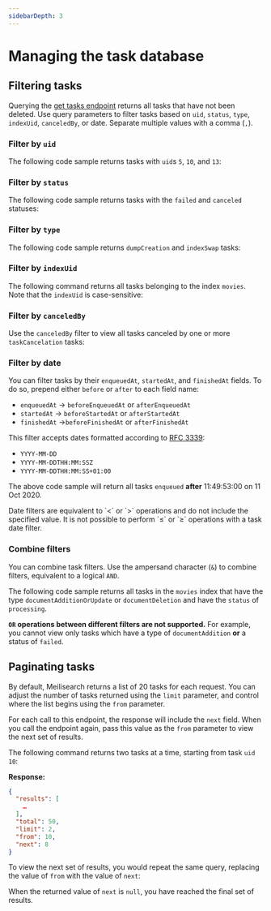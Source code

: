 ```yaml
---
sidebarDepth: 3
---
```

# Managing the task database

## Filtering tasks

Querying the [get tasks endpoint](/reference/api/tasks#get-tasks) returns all tasks that have not been deleted. Use query parameters to filter tasks based on `uid`, `status`, `type`, `indexUid`, `canceledBy`, or date. Separate multiple values with a comma (`,`).

### Filter by `uid`

The following code sample returns tasks with `uid`s `5`, `10`, and `13`:

<CodeSamples id="async_guide_filter_by_ids_1" />

### Filter by `status`

The following code sample returns tasks with the `failed` and `canceled` statuses:

<CodeSamples id="async_guide_filter_by_statuses_1" />

### Filter by `type`

The following code sample returns `dumpCreation` and `indexSwap` tasks:

<CodeSamples id="async_guide_filter_by_types_1" />

### Filter by `indexUid`

The following command returns all tasks belonging to the index `movies`. Note that the `indexUid` is case-sensitive:

<CodeSamples id="async_guide_filter_by_index_uids_1" />

### Filter by `canceledBy`

Use the `canceledBy` filter to view all tasks canceled by one or more `taskCancelation` tasks:

<CodeSamples id="async_guide_canceled_by_1" />

### Filter by date

You can filter tasks by their `enqueuedAt`, `startedAt`, and `finishedAt` fields. To do so, prepend either `before` or `after` to each field name:

- `enqueuedAt` → `beforeEnqueuedAt` or `afterEnqueuedAt`
- `startedAt` → `beforeStartedAt` or `afterStartedAt`
- `finishedAt` →`beforeFinishedAt`  or `afterFinishedAt`

This filter accepts dates formatted according to [RFC 3339](https://www.ietf.org/rfc/rfc3339.txt):

- `YYYY-MM-DD`
- `YYYY-MM-DDTHH:MM:SSZ`
- `YYYY-MM-DDTHH:MM:SS+01:00`

<CodeSamples id="async_guide_filter_by_date_1" />

The above code sample will return all tasks `enqueued` **after** 11:49:53:00 on 11 Oct 2020.

<Capsule intent="note">
Date filters are equivalent to `<` or `>` operations and do not include the specified value. It is not possible to perform `≤` or `≥` operations with a task date filter.
</Capsule>

### Combine filters

You can combine task filters. Use the ampersand character (`&`) to combine filters, equivalent to a logical `AND`.

The following code sample returns all tasks in the `movies` index that have the type `documentAdditionOrUpdate` or `documentDeletion` and have the `status` of `processing`.

<CodeSamples id="async_guide_multiple_filters_1" />

**`OR` operations between different filters are not supported.** For example, you cannot view only tasks which have a type of `documentAddition` **or** a status of `failed`.

## Paginating tasks

By default, Meilisearch returns a list of 20 tasks for each request. You can adjust the number of tasks returned using the `limit` parameter, and control where the list begins using the `from` parameter.

For each call to this endpoint, the response will include the `next` field. When you call the endpoint again, pass this value as the `from` parameter to view the next set of results.

The following command returns two tasks at a time, starting from task `uid` `10`:

<CodeSamples id="get_all_tasks_paginating_1" />

**Response:**

```json
{
  "results": [
    …
  ],
  "total": 50,
  "limit": 2,
  "from": 10,
  "next": 8
}
```

To view the next set of results, you would repeat the same query, replacing the value of `from` with the value of `next`:

<CodeSamples id="get_all_tasks_paginating_2" />

When the returned value of `next` is `null`, you have reached the final set of results.
